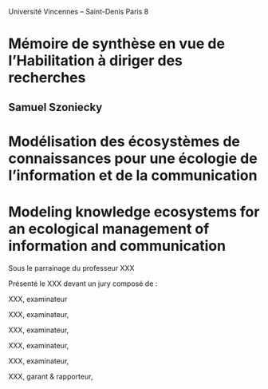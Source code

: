 Université Vincennes -- Saint-Denis Paris 8

# Mémoire de synthèse en vue de l'Habilitation à diriger des recherches {.unnumbered}

## Samuel Szoniecky {.unnumbered}

# Modélisation des écosystèmes de connaissances pour une écologie de l'information et de la communication {.unnumbered}

# Modeling knowledge ecosystems for an ecological management of information and communication {.unnumbered}

Sous le parrainage du professeur XXX

Présenté le XXX devant un jury composé de :

XXX, examinateur

XXX, examinateur,

XXX, examinateur,

XXX, examinateur,

XXX, examinateur,

XXX, garant & rapporteur,